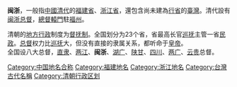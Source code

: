 {{unreferenced|time=2011-12-22T09:38:58+00:00}}
'''闽浙'''，一般指[[中國|中國]][[清代|清代]]的[[福建省|福建省]]、[[浙江省|浙江省]]，還包含尚未建為[[行省|行省]]的[[臺灣|臺灣]]。清代設有[[闽浙总督|闽浙总督]]，[[總督|總督]][[轅門|轅門]]駐[[福州|福州]]。

清朝的[[地方行政|地方行政]]制度为[[督抚制|督抚制]]。全国划分为23个省，省最高长官[[巡抚|巡抚]]主管一省[[民政|民政]]。[[总督|总督]]权力比[[巡抚|巡抚]]大，但没有直接的隶属关系，都听命于[[皇帝|皇帝]]。<br />全国设八大总督，[[直隶|直隶]]、[[两江|两江]]、'''闽浙'''、[[湖广|湖广]]、[[陕甘|陕甘]]、[[四川|四川]]、[[两广|两广]]、[[云贵|云贵]]总督。

[[Category:中国地名合称|Category:中国地名合称]]
[[Category:福建地名|Category:福建地名]]
[[Category:浙江地名|Category:浙江地名]]
[[Category:台灣古代名稱|Category:台灣古代名稱]]
[[Category:清朝行政区划|Category:清朝行政区划]]
{{fujian-stub}}